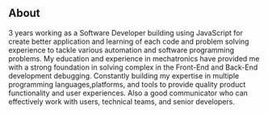 ## About

3 years working as a Software Developer building using JavaScript for create better application and learning of each code and problem solving
experience to tackle various automation and software programming problems.
My education and experience in mechatronics have provided me with a strong foundation in
solving complex in the Front-End and Back-End development debugging.
Constantly building my expertise in multiple programming languages,platforms, and tools to provide quality product functionality and user experiences.
Also a good communicator who can effectively work with users, technical teams, and senior developers.
